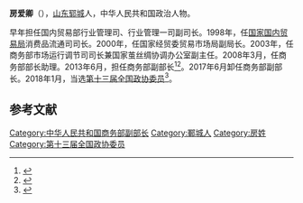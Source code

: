 {{Infobox Biography
| subject_name   = 房爱卿
| image_name     = 
| image_size     = 220px
| date_of_birth  = 1956年
| place_of_birth = [[中国|中国]][[山东|山东]][[郓城|郓城]]
| date_of_death  = 
| place_of_death = 
| occupation     = [[中华人民共和国商务部|中华人民共和国商务部]]副部长}}
'''房爱卿'''（{{bd|1956年||}}），[[山东|山东]][[郓城|郓城]]人，中华人民共和国政治人物。

早年担任国内贸易部行业管理司、行业管理一司副司长。1998年，任[[国家国内贸易局|国家国内贸易局]]消费品流通司司长。2000年，任国家经贸委贸易市场局副局长。2003年，任商务部市场运行调节司司长兼国家茧丝绸协调办公室副主任。2008年3月，任商务部部长助理。2013年6月，担任商务部副部长<ref>{{cite news|title=国务院任免外交部、公安部等部门国家工作人员|url=http://www.gov.cn/rsrm/2013-06/09/content_2422955.htm|accessdate=2013-06-19|newspaper=中国政府网|date=2013-06-09|archive-date=2013-06-12|archive-url=https://web.archive.org/web/20130612065525/http://www.gov.cn/rsrm/2013-06/09/content_2422955.htm|dead-url=no}}</ref><ref>{{cite news|title=高燕 房爱卿任商务部副部长|url=http://politics.people.com.cn/n/2013/0609/c1001-21799791.html|accessdate=2015-09-29|work=人民网|agency=人民网|date=2013年6月9日|archive-date=2016-03-04|archive-url=https://web.archive.org/web/20160304081114/http://politics.people.com.cn/n/2013/0609/c1001-21799791.html|dead-url=no}}</ref>。2017年6月卸任商务部副部长。2018年1月，当选[[中国人民政治协商会议第十三届全国委员会委员名单|第十三届全国政协委员]]<ref>{{Cite web|url=http://sports.163.com/18/0126/06/D92BRKK400051C89.html|title=中国人民政治协商会议第十三届全国委员会委员名单|accessdate=2018-01-26|last=|work=网易|archive-url=https://web.archive.org/web/20180127143232/http://sports.163.com/18/0126/06/D92BRKK400051C89.html|archive-date=2018-01-27|dead-url=yes}}</ref>。

==参考文献==
{{reflist}}

[[Category:中华人民共和国商务部副部长|Category:中华人民共和国商务部副部长]]
[[Category:鄆城人|Category:鄆城人]]
[[Category:房姓|Category:房姓]]
[[Category:第十三届全国政协委员|Category:第十三届全国政协委员]]


{{中国政治人物小作品}}